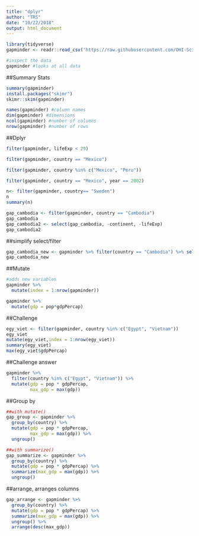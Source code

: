 ```yaml
---
title: "dplyr"
author: "TRS"
date: "10/22/2018"
output: html_document
---
```


```r
library(tidyverse)
gapminder <- readr::read_csv('https://raw.githubusercontent.com/OHI-Science/data-science-training/master/data/gapminder.csv') #read in file from Github

#inspect the data
gapminder #looks at all data
```
##Summary Stats

```r
summary(gapminder)
install.packages("skimr")
skimr::skim(gapminder)

names(gapminder) #column names
dim(gapminder) #dimensions
ncol(gapminder) #number of columns
nrow(gapminder) #number of rows
```

##Dplyr

```r
filter(gapminder, lifeExp < 29)
```

```r
filter(gapminder, country == "Mexico")
```

```r
filter(gapminder, country %in% c("Mexico", "Peru"))
```

```r
filter(gapminder, country == "Mexico", year == 2002)
```

```r
n<- filter(gapminder, country== "Sweden")
n
summary(n)
```

```r
gap_cambodia <- filter(gapminder, country == "Cambodia")
gap_cambodia
gap_cambodia2 <- select(gap_cambodia, -continent, -lifeExp)
gap_cambodia2
```
##simplify select/filter
```r
gap_cambodia_new <- gapminder %>% filter(country == "Cambodia") %>% select(-continent, -lifeExp)
gap_cambodia_new
```
##Mutate
```r
#adds new variables
gapminder %>% 
  mutate(index = 1:nrow(gapminder))

gapminder %>%
  mutate(gdp = pop*gdpPercap)
```

##Challenge
```r
egy_viet <- filter(gapminder, country %in% c("Egypt", "Vietnam"))
egy_viet
mutate(egy_viet,index = 1:nrow(egy_viet))
summary(egy_viet)
max(egy_viet$gdpPercap)
```

##Challenge answer
```r
gapminder %>%
  filter(country %in% c("Egypt", "Vietnam")) %>%
  mutate(gdp = pop * gdpPercap,
         max_gdp = max(gdp))
```

##Group by

```r
##with mutate()
gap_group <- gapminder %>%
  group_by(country) %>%
  mutate(gdp = pop * gdpPercap,
         max_gdp = max(gdp)) %>%
  ungroup()

##with summarize()
gap_summarize <- gapminder %>%
  group_by(country) %>%
  mutate(gdp = pop * gdpPercap) %>%
  summarize(max_gdp = max(gdp)) %>%
  ungroup()
```

##arrange, arranges columns
```r
gap_arrange <- gapminder %>%
  group_by(country) %>%
  mutate(gdp = pop * gdpPercap) %>%
  summarize(max_gdp = max(gdp)) %>%
  ungroup() %>%
  arrange(desc(max_gdp))
```

